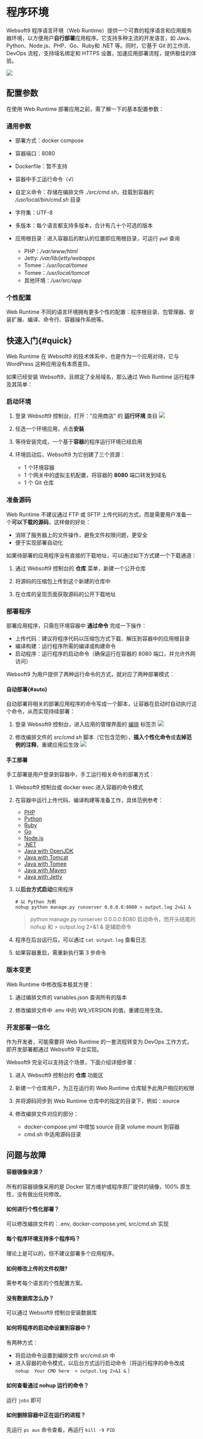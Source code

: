 

# 程序环境

Websoft9 程序语言环境（Web Runtime）提供一个可靠的程序语言和应用服务器环境，以方便用户**自行部署**应用程序。它支持多种主流的开发语言，如 Java、Python、Node.js、PHP、Go、Ruby和 .NET 等。同时，它基于 Git 的工作流、DevOps 流程，支持域名绑定和 HTTPS 设置，加速应用部署流程，提供极佳的体验。

![](./assets/runtime-web-websoft9.png)

## 配置参数

在使用 Web Runtime 部署应用之前，需了解一下的基本配置参数： 

### 通用参数

- 部署方式：docker compose
- 容器端口：8080
- Dockerfile：暂不支持
- 容器中手工运行命令（√）
- 自定义命令：存储在编排文件 *./src/cmd.sh*，挂载到容器的 */usr/local/bin/cmd.sh* 目录
- 字符集：UTF-8
- 多版本：每个语言都支持多版本，合计有几十个可选的版本
- 应用根目录：进入容器后的默认的位置即应用根目录，可运行 `pwd` 查询

  - PHP：*/var/www/html*
  - Jetty: */var/lib/jetty/webapps*
  - Tomee：*/usr/local/tomee*
  - Tomee：*/usr/local/tomcat*
  - 其他环境：*/usr/src/app*

### 个性配置

Web Runtime 不同的语言环境拥有更多个性的配置：程序根目录、包管理器、安装扩展、编译、命令行、容器操作系统等。

<DocCardList items={useCurrentSidebarCategory().items}/>

## 快速入门{#quick}

Web Runtime 在 Websoft9 的技术体系中，也是作为一个应用对待，它与 WordPress 这种应用没有本质差异。  

如果已经安装 Websoft9，且绑定了全局域名，那么通过 Web Runtime 运行程序及其简单：

### 启动环境

1. 登录 Websoft9 控制台，打开："应用商店" 的 **运行环境** 类目
   ![](./assets/runtime-catalog-websoft9.png)

2. 任选一个环境应用，点击**安装**

3. 等待安装完成，一个基于**容器**的程序运行环境已经启用

4. 环境启动后，Websoft9 为它创建了三个资源：

   - 1 个环境容器
   - 1 个网关中的虚拟主机配置，将容器的 **8080** 端口转发到域名
   - 1 个 Git 仓库

### 准备源码

Web Runtime 不建议通过 FTP 或 SFTP 上传代码的方式，而是需要用户准备一个**可以下载的源码**，这样做的好处：

- 消除了服务器上的文件操作，避免文件权限问题，更安全
- 便于实现部署自动化

如果待部署的应用程序没有直接的下载地址，可以通过如下方式建一个下载通道：

1. 通过 Websoft9 控制台的 **仓库** 菜单，新建一个公开仓库

2. 将源码的压缩包上传到这个新建的仓库中

3. 在仓库的呈现页面获取源码的公开下载地址

### 部署程序

部署应用程序，只需在环境容器中 **通过命令** 完成一下操作：

- 上传代码：建议将程序代码以压缩包方式下载、解压到容器中的应用根目录
- 编译构建：运行程序所需的编译或构建命令
- 启动程序：运行程序的启动命令（确保运行在容器的 8080 端口，并允许外网访问）

Websoft9 为用户提供了两种运行命令的方式，就对应了两种部署模式：  

#### 自动部署{#auto}

自动部署将相关的部署应用程序的命令写成一个脚本，让容器在启动时自动执行这个命令，从而实现持续部署：

1. 登录 Websoft9 控制台，进入应用的管理界面的 [编排](../quick/manageapp#reup) 标签页
   ![](./assets/runtime-editcompose-websoft9.png)

2. 修改编排文件的 *src/cmd.sh* 脚本（它包含范例），**插入个性化命令**或**去掉范例的注释**，重建应用后生效
  ![](./assets/runtime-composeedit-cmd-websoft9.png)


#### 手工部署

手工部署是用户登录到容器中，手工运行相关命令的部署方式：

1. Websoft9 控制台或 docker exec 进入容器的命令模式

2. 在容器中运行上传代码、编译构建等准备工作，具体范例参考：

   - [PHP](https://websoft9.github.io/docker-library/apps/php/src/cmd.sh)
   - [Python](https://websoft9.github.io/docker-library/apps/python/src/cmd.sh)
   - [Ruby](https://websoft9.github.io/docker-library/apps/ruby/src/cmd.sh)
   - [Go](https://websoft9.github.io/docker-library/apps/go/src/cmd.sh)
   - [Node.js](https://websoft9.github.io/docker-library/apps/nodejs/src/cmd.sh)
   - [.NET](https://websoft9.github.io/docker-library/apps/dotnet/src/cmd.sh)
   - [Java with OpenJDK](https://websoft9.github.io/docker-library/apps/openjdk/src/cmd.sh)
   - [Java with Tomcat](https://websoft9.github.io/docker-library/apps/tomcat/src/cmd.sh)
   - [Java with Tomee](https://websoft9.github.io/docker-library/apps/tomee/src/cmd.sh)
   - [Java with Maven](https://websoft9.github.io/docker-library/apps/maven/src/cmd.sh)
   - [Java with Jetty](https://websoft9.github.io/docker-library/apps/jetty/src/cmd.sh)


3. 以**后台方式启动**应用程序

   ```
   # 以 Python 为例
   nohup python manage.py runserver 0.0.0.0:8080 > output.log 2>&1 &
   ```

   > python manage.py runserver 0.0.0.0:8080 启动命令，而开头结尾的 nohup 和 > output.log 2>&1 & 是辅助命令

4. 程序在后台运行后，可以通过 `cat output.log` 查看日志

5. 如果容器重启，需重新执行第 3 步命令


### 版本变更

Web Runtime 中修改版本极其方便：

1. 通过编排文件的 variables.json 查询所有的版本

2. 修改编排文件中 .env 中的 W9_VERSION 的值，重建应用生效。  

### 开发部署一体化

作为开发者，可能需要将 Web Runtime 的一套流程转变为 DevOps 工作方式，即开发部署都通过 Websoft9 平台实现。  

Websoft9 完全可以支持这个场景，下面介绍详细步骤：

1. 进入 Websoft9 控制台的 **仓库** 功能区

2. 新建一个仓库用户，为正在运行的 Web Runtime 仓库赋予此用户相应的权限

3. 并将源码同步到  Web Runtime 仓库中的指定的目录下，例如：source

4. 修改编排文件对应的部分：

   - docker-compose.yml 中增加 source 目录 volume mount 到容器
   - cmd.sh 中适用源码目录


## 问题与故障

#### 容器镜像来源？

所有的容器镜像采用的是 Docker 官方维护或程序原厂提供的镜像，100% 原生性，没有做出任何修改。 

#### 如何进行个性化部署？

可以修改编排文件的：.env, docker-compose.yml, src/cmd.sh 实现

#### 每个程序环境支持多个程序吗？

理论上是可以的，但不建议部署多个应用程序。

#### 如何修改上传的文件权限?

需参考每个语言的个性配置方案。

#### 没有数据库怎么办？

可以通过 Websoft9 控制台安装数据库

#### 如何将程序的启动命设置到容器中？

有两种方式：

- 将启动命令设置到编排文件 src/cmd.sh 中
- 进入容器的命令模式，以后台方式运行启动命令（将运行程序的命令改成 `nohup  Your CMD here  > output.log 2>&1 &` ）

#### 如何查看通过 nohup 运行的命令？

运行 `jobs` 即可

#### 如何删除容器中正在运行的进程？

先运行 `ps aux` 命令查看，再运行 `kill -9 PID`